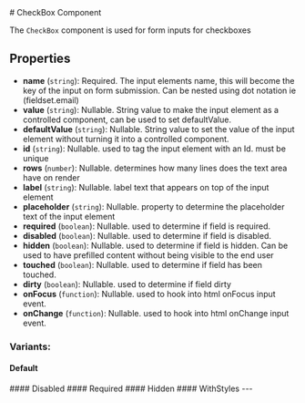 
<Meta of={InputCheckboxStories} />
# CheckBox Component

The `CheckBox` component is used for form inputs for checkboxes

## Properties
- **name** (`string`): Required. The input elements name, this will become the key of the input on form submission. Can be nested using dot notation ie (fieldset.email)
- **value** (`string`): Nullable. String value to make the input element as a controlled component, can be used to set defaultValue. 
- **defaultValue** (`string`): Nullable. String value to set the value of the input element without turning it into a controlled component.
- **id** (`string`): Nullable. used to tag the input element with an Id. must be unique
- **rows** (`number`): Nullable. determines how many lines does the text area have on render
- **label** (`string`): Nullable. label text that appears on top of the input element
- **placeholder** (`string`): Nullable. property to determine the placeholder text of the input element
- **required** (`boolean`): Nullable. used to determine if field is required.
- **disabled** (`boolean`): Nullable. used to determine if field is disabled.
- **hidden** (`boolean`): Nullable. used to determine if field is hidden. Can be used to have prefilled content without being visible to the end user
- **touched** (`boolean`): Nullable. used to determine if field has been touched.
- **dirty** (`boolean`): Nullable. used to determine if field dirty
- **onFocus** (`function`): Nullable. used to hook into html onFocus input event.
- **onChange** (`function`): Nullable. used to hook into html onChange input event.

### Variants:
#### Default
<Canvas of={InputCheckboxStories.Default} />
#### Disabled
<Canvas of={InputCheckboxStories.Disabled} />
#### Required
<Canvas of={InputCheckboxStories.Required} />
#### Hidden
<Canvas of={InputCheckboxStories.Hidden} />
#### WithStyles
<Canvas of={InputCheckboxStories.WithStyles} />
---
